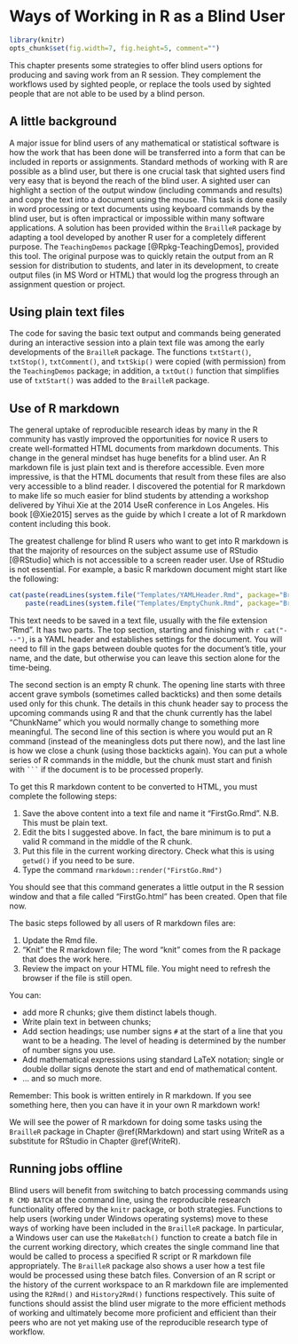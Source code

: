 # Ways of Working in R as a Blind User {#WorkingBlind}

```r
library(knitr)
opts_chunk$set(fig.width=7, fig.height=5, comment="")
```

This chapter presents some strategies to offer blind users options for producing and saving work from an R session. They complement the workflows used by sighted people, or replace the tools used by sighted people that are not able to be used by a blind person.

## A little background


A major issue for blind users of any mathematical or statistical software is how the work that has been done will be transferred into a form that can be included in reports or assignments. 
Standard methods of working with R are possible as a blind user, but there is one crucial task that sighted users find very easy that is beyond the reach of the blind user. 
A sighted user can highlight a section of the output window (including commands and results) and copy the text  into a document using the mouse. This task is done easily in word processing or text documents using keyboard commands by the blind user, but is often impractical or impossible within many software applications. A solution has been provided within the `BrailleR` package by adapting a tool developed by another R user for a completely different purpose. The  `TeachingDemos` package  [@Rpkg-TeachingDemos], provided this tool. The original purpose was to quickly retain the output from an R session for distribution to students, and later in its 
development, to create output files (in MS Word or HTML) that would log the progress through an assignment question or project. 


## Using plain text files

The code for saving the basic text output and commands being generated during an interactive session into a plain text file was among the early developments of the `BrailleR` package. 
The functions `txtStart()`, `txtStop()`, `txtComment()`, and `txtSkip()` were copied (with permission) from the `TeachingDemos` package; in addition, a  `txtOut()` function that simplifies use of `txtStart()`    was added to the `BrailleR` package.



## Use of R markdown

The general uptake of reproducible research ideas by many in the R community has vastly improved the opportunities for novice R users to create well-formatted HTML documents from markdown documents. 
This change in the general mindset has huge benefits for a blind user. 
An R markdown file is just plain text and is therefore accessible. 
Even more impressive, is that the HTML documents that result from these files are also very accessible to a blind reader. I discovered the potential for R markdown to make life so much easier for blind students by attending a workshop delivered by Yihui Xie at the 2014 UseR conference in Los Angeles. His book [@Xie2015] serves as the guide by which I create a lot of R markdown content including this book.

The greatest challenge for blind R users who want to get into R markdown is that the majority of resources on the subject assume use of RStudio [@RStudio] which is not accessible to a screen reader user. Use of RStudio is not essential. For example, a basic R markdown document might start like the following:

```r
cat(paste(readLines(system.file("Templates/YAMLHeader.Rmd", package="BrailleR"))[-9], collapse="\n"), "\n\n",
    paste(readLines(system.file("Templates/EmptyChunk.Rmd", package="BrailleR")), collapse="\n"))
```

This text needs to be saved in a  text file, usually with the file extension "Rmd". It has two parts. The top section, starting and finishing with `r cat("---")`, is a YAML header and establishes settings for the document. You will need to fill in the gaps between double quotes for the document's title, your name, and the date, but otherwise you can leave this section alone for the time-being.

The second section is an empty R chunk. The opening line starts with three accent grave symbols (sometimes called backticks) and then some details used only for this chunk. The details in this chunk header say to process the upcoming commands using R and that  the chunk currently has the label "ChunkName" which you would normally change to something more meaningful. The second line of this section is where you would put an R command (instead of the meaningless dots put there now), and the last line is how we close a chunk (using those backticks again). You can put a whole series of R commands in the middle, but the chunk must start and finish with ```` ``` ````  if the document is to be processed properly.
  
To get this R markdown content to be converted to HTML, you must complete the following steps:

1. Save the above content into a text file and name it "FirstGo.Rmd". N.B. This must be plain text.
1. Edit the bits I suggested above. In fact, the bare minimum is to put a valid  R command in the middle of the R chunk.
2. Put this file in the current working directory. Check what this is using `getwd()` if you need to be sure.
3. Type the command `rmarkdown::render("FirstGo.Rmd")`

You should see that this command generates a little output in the R session window and that a file called "FirstGo.html" has been created. Open that file now.

The basic steps followed by all users of R markdown files are:

1. Update the Rmd file.
3. "Knit" the R markdown file; The word "knit" comes from the R package that does the work here.
3. Review the impact on your HTML file. You might need to refresh the browser if the file is still open.

You can:

- add more R chunks; give them distinct labels though.
- Write plain text in between chunks;
- Add section headings; use number signs `#` at the start of a line that you want to be a heading. The level of heading is determined by the number of number signs you use.
- Add mathematical expressions using standard LaTeX notation; single or double dollar signs denote the start and end of mathematical content.
- ... and so much more.

Remember: This book is written entirely in R markdown. If you see something  here, then you can have it in your own R markdown work!


We will see the power of R markdown for doing some tasks using the `BrailleR` package in Chapter \@ref(RMarkdown) and start using WriteR as a substitute for RStudio in Chapter \@ref(WriteR).




## Running jobs offline

Blind users will benefit from switching to batch processing commands using `R CMD BATCH` at the command line, using the reproducible research functionality offered by the `knitr` package, or both strategies. Functions to help users (working under Windows operating systems) move to these ways of working have been included in the `BrailleR` package. In particular, a Windows user can use the `MakeBatch()` function to create a batch file in the current working directory, which creates the single command line that would be called to process a specified  R script or R markdown file appropriately. The `BrailleR` package also shows a user how a test file would be processed using these batch files. Conversion of  an R script or the history of the current workspace  to an R markdown file are implemented using the `R2Rmd()` and `History2Rmd()` functions respectively. This suite of functions should assist the blind user migrate to the more efficient methods of working and ultimately become more proficient and efficient than their peers who are not yet making use of the reproducible research type of workflow. 


